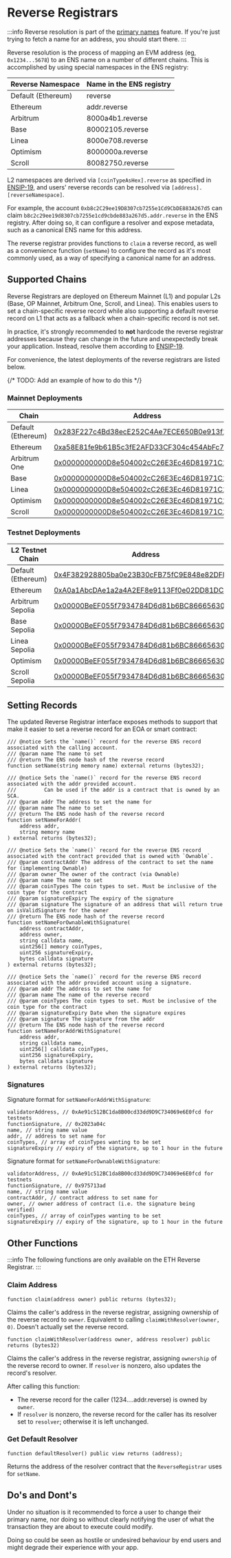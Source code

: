 # Reverse Registrars

:::info
Reverse resolution is part of the [primary names](/web/reverse) feature. If you're just trying to fetch a name for an address, you should start there.
:::

Reverse resolution is the process of mapping an EVM address (eg, `0x1234...5678`) to an ENS name on a number of different chains. This is accomplished by using special namespaces in the ENS registry:

| Reverse Namespace  | Name in the ENS registry |
| ------------------ | ------------------------ |
| Default (Ethereum) | reverse                  |
| Ethereum           | addr.reverse             |
| Arbitrum           | 8000a4b1.reverse         |
| Base               | 80002105.reverse         |
| Linea              | 8000e708.reverse         |
| Optimism           | 8000000a.reverse         |
| Scroll             | 80082750.reverse         |

L2 namespaces are derived via `[coinTypeAsHex].reverse` as specified in [ENSIP-19](/ensip/19/), and users' reverse records can be resolved via `[address].[reverseNamespace]`.

For example, the account `0xb8c2C29ee19D8307cb7255e1Cd9CbDE883A267d5` can claim `b8c2c29ee19d8307cb7255e1cd9cbde883a267d5.addr.reverse` in the ENS registry. After doing so, it can configure a resolver and expose metadata, such as a canonical ENS name for this address.

The reverse registrar provides functions to `claim` a reverse record,
as well as a convenience function (`setName`) to configure the record as it's most commonly used, as a way of specifying a canonical name for an address.

## Supported Chains

Reverse Registrars are deployed on Ethereum Mainnet (L1) and popular L2s (Base, OP Mainnet, Arbitrum One, Scroll, and Linea). This enables users to set a chain-specific reverse record while also supporting a default reverse record on L1 that acts as a fallback when a chain-specific record is not set.

In practice, it's strongly recommended to **not** hardcode the reverse registrar addresses because they can change in the future and unexpectedly break your application. Instead, resolve them according to [ENSIP-19](/ensip/19).

For convenience, the latest deployments of the reverse registrars are listed below.

{/* TODO: Add an example of how to do this */}

### Mainnet Deployments

| Chain              | Address                                                                                                                          |
| ------------------ | -------------------------------------------------------------------------------------------------------------------------------- |
| Default (Ethereum) | [0x283F227c4Bd38ecE252C4Ae7ECE650B0e913f1f9](https://etherscan.io/address/0x283F227c4Bd38ecE252C4Ae7ECE650B0e913f1f9)            |
| Ethereum           | [0xa58E81fe9b61B5c3fE2AFD33CF304c454AbFc7Cb](https://etherscan.io/address/0xa58E81fe9b61B5c3fE2AFD33CF304c454AbFc7Cb)            |
| Arbitrum One       | [0x0000000000D8e504002cC26E3Ec46D81971C1664](https://arbiscan.io/address/0x0000000000D8e504002cC26E3Ec46D81971C1664)             |
| Base               | [0x0000000000D8e504002cC26E3Ec46D81971C1664](https://basescan.org/address/0x0000000000D8e504002cC26E3Ec46D81971C1664)            |
| Linea              | [0x0000000000D8e504002cC26E3Ec46D81971C1664](https://lineascan.build/address/0x0000000000D8e504002cC26E3Ec46D81971C1664)         |
| Optimism           | [0x0000000000D8e504002cC26E3Ec46D81971C1664](https://optimistic.etherscan.io/address/0x0000000000D8e504002cC26E3Ec46D81971C1664) |
| Scroll             | [0x0000000000D8e504002cC26E3Ec46D81971C1664](https://scrollscan.com/address/0x0000000000D8e504002cC26E3Ec46D81971C1664)          |

### Testnet Deployments

| L2 Testnet Chain   | Address                                                                                                                                        |
| ------------------ | ---------------------------------------------------------------------------------------------------------------------------------------------- |
| Default (Ethereum) | [0x4F382928805ba0e23B30cFB75fC9E848e82DFD47](https://sepolia.etherscan.io/address/0x4F382928805ba0e23B30cFB75fC9E848e82DFD47)                  |
| Ethereum           | [0xA0a1AbcDAe1a2a4A2EF8e9113Ff0e02DD81DC0C6](https://sepolia.etherscan.io/address/0xA0a1AbcDAe1a2a4A2EF8e9113Ff0e02DD81DC0C6)                  |
| Arbitrum Sepolia   | [0x00000BeEF055f7934784D6d81b6BC86665630dbA](https://sepolia.arbiscan.io/address/0x00000BeEF055f7934784D6d81b6BC86665630dbA)                   |
| Base Sepolia       | [0x00000BeEF055f7934784D6d81b6BC86665630dbA](https://sepolia.basescan.org/address/0x00000BeEF055f7934784D6d81b6BC86665630dbA)                  |
| Linea Sepolia      | [0x00000BeEF055f7934784D6d81b6BC86665630dbA](https://sepolia.lineascan.build/address/0x00000BeEF055f7934784D6d81b6BC86665630dbA)               |
| Optimism           | [0x00000BeEF055f7934784D6d81b6BC86665630dbA](https://sepolia-optimism.etherscan.io/address/address/0x00000BeEF055f7934784D6d81b6BC86665630dbA) |
| Scroll Sepolia     | [0x00000BeEF055f7934784D6d81b6BC86665630dbA](https://sepolia.scrollscan.com/address/0x00000BeEF055f7934784D6d81b6BC86665630dbA)                |

## Setting Records

The updated Reverse Registrar interface exposes methods to support that make it easier to set a reverse record for an EOA or smart contract:

```solidity
/// @notice Sets the `name()` record for the reverse ENS record associated with the calling account.
/// @param name The name to set
/// @return The ENS node hash of the reverse record
function setName(string memory name) external returns (bytes32);

/// @notice Sets the `name()` record for the reverse ENS record associated with the addr provided account.
///         Can be used if the addr is a contract that is owned by an SCA.
/// @param addr The address to set the name for
/// @param name The name to set
/// @return The ENS node hash of the reverse record
function setNameForAddr(
    address addr,
    string memory name
) external returns (bytes32);

/// @notice Sets the `name()` record for the reverse ENS record associated with the contract provided that is owned with `Ownable`.
/// @param contractAddr The address of the contract to set the name for (implementing Ownable)
/// @param owner The owner of the contract (via Ownable)
/// @param name The name to set
/// @param coinTypes The coin types to set. Must be inclusive of the coin type for the contract
/// @param signatureExpiry The expiry of the signature
/// @param signature The signature of an address that will return true on isValidSignature for the owner
/// @return The ENS node hash of the reverse record
function setNameForOwnableWithSignature(
    address contractAddr,
    address owner,
    string calldata name,
    uint256[] memory coinTypes,
    uint256 signatureExpiry,
    bytes calldata signature
) external returns (bytes32);

/// @notice Sets the `name()` record for the reverse ENS record associated with the addr provided account using a signature.
/// @param addr The address to set the name for
/// @param name The name of the reverse record
/// @param coinTypes The coin types to set. Must be inclusive of the coin type for the contract
/// @param signatureExpiry Date when the signature expires
/// @param signature The signature from the addr
/// @return The ENS node hash of the reverse record
function setNameForAddrWithSignature(
    address addr,
    string calldata name,
    uint256[] calldata coinTypes,
    uint256 signatureExpiry,
    bytes calldata signature
) external returns (bytes32);
```

### Signatures

Signature format for `setNameForAddrWithSignature`:

```
validatorAddress, // 0xAe91c512BC1da8B00cd33dd9D9C734069e6E0fcd for testnets
functionSignature, // 0x2023a04c
name, // string name value
addr, // address to set name for
coinTypes, // array of coinTypes wanting to be set
signatureExpiry // expiry of the signature, up to 1 hour in the future
```

Signature format for `setNameForOwnableWithSignature`:

```
validatorAddress, // 0xAe91c512BC1da8B00cd33dd9D9C734069e6E0fcd for testnets
functionSignature, // 0x975713ad
name, // string name value
contractAddr, // contract address to set name for
owner, // owner address of contract (i.e. the signature being verified)
coinTypes, // array of coinTypes wanting to be set
signatureExpiry // expiry of the signature, up to 1 hour in the future
```

## Other Functions

:::info
The following functions are only available on the ETH Reverse Registrar.
:::

### Claim Address

```solidity
function claim(address owner) public returns (bytes32);
```

Claims the caller's address in the reverse registrar, assigning ownership of the reverse record to `owner`. Equivalent to calling `claimWithResolver(owner, 0)`. Doesn't actually set the reverse record.

```solidity
function claimWithResolver(address owner, address resolver) public returns (bytes32)
```

Claims the caller's address in the reverse registrar, assigning `ownership` of the reverse record to owner. If `resolver` is nonzero, also updates the record's resolver.

After calling this function:

- The reverse record for the caller (1234....addr.reverse) is owned by `owner`.
- If `resolver` is nonzero, the reverse record for the caller has its resolver set to `resolver`; otherwise it is left unchanged.

### Get Default Resolver

```solidity
function defaultResolver() public view returns (address);
```

Returns the address of the resolver contract that the `ReverseRegistrar` uses for `setName`.

## Do's and Dont's

Under no situation is it recommended to force a user to change their primary name, nor doing so without clearly notifying the user of what the transaction they are about to execute could modify.

Doing so could be seen as hostile or undesired behaviour by end users and might degrade their experience with your app.
